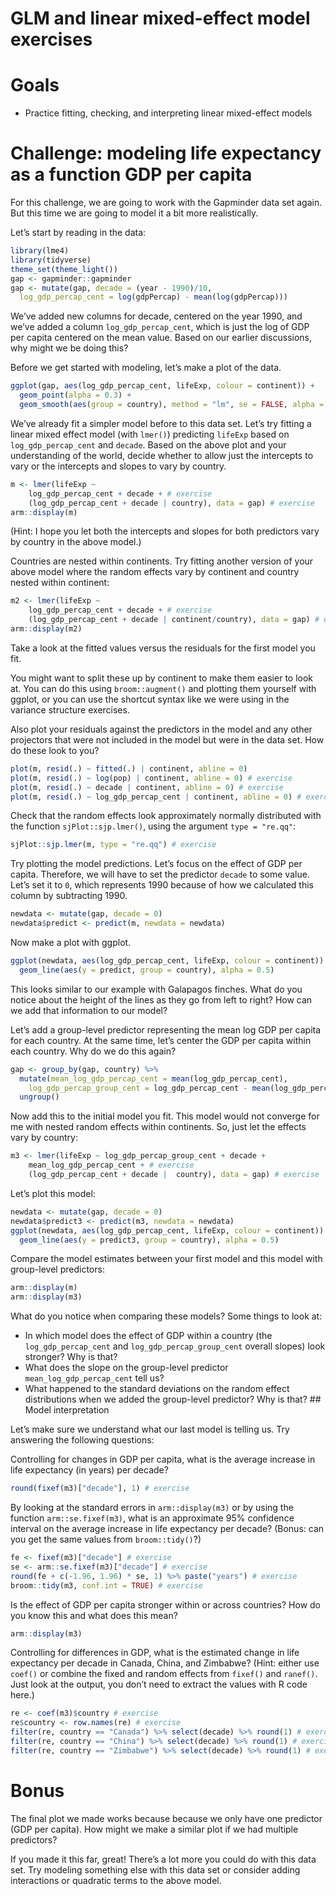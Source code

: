 # GLM and linear mixed-effect model exercises 

# Goals

- Practice fitting, checking, and interpreting linear mixed-effect models 

# Challenge: modeling life expectancy as a function GDP per capita

For this challenge, we are going to work with the Gapminder data set again. But this time we are going to model it a bit more realistically. 

Let's start by reading in the data:

```r
library(lme4)
library(tidyverse)
theme_set(theme_light())
gap <- gapminder::gapminder
gap <- mutate(gap, decade = (year - 1990)/10,
  log_gdp_percap_cent = log(gdpPercap) - mean(log(gdpPercap)))
```

We've added new columns for decade, centered on the year 1990, and we've added a column `log_gdp_percap_cent`, which is just the log of GDP per capita centered on the mean value. Based on our earlier discussions, why might we be doing this? 

Before we get started with modeling, let's make a plot of the data.

```r
ggplot(gap, aes(log_gdp_percap_cent, lifeExp, colour = continent)) + 
  geom_point(alpha = 0.3) +
  geom_smooth(aes(group = country), method = "lm", se = FALSE, alpha = 0.5, lwd = 0.5)
```

We've already fit a simpler model before to this data set. Let's try fitting a linear mixed effect model (with `lmer()`) predicting `lifeExp` based on `log_gdp_percap_cent` and `decade`. Based on the above plot and your understanding of the world, decide whether to allow just the intercepts to vary or the intercepts and slopes to vary by country.

```r
m <- lmer(lifeExp ~
    log_gdp_percap_cent + decade + # exercise
    (log_gdp_percap_cent + decade | country), data = gap) # exercise
arm::display(m)
```

(Hint: I hope you let both the intercepts and slopes for both predictors vary by country in the above model.)

Countries are nested within continents. Try fitting another version of your above model where the random effects vary by continent and country nested within continent:

```r
m2 <- lmer(lifeExp ~ 
    log_gdp_percap_cent + decade + # exercise
    (log_gdp_percap_cent + decade | continent/country), data = gap) # exercise
arm::display(m2)
```

Take a look at the fitted values versus the residuals for the first model you fit. 

You might want to split these up by continent to make them easier to look at. You can do this using `broom::augment()` and plotting them yourself with ggplot, or you can use the shortcut syntax like we were using in the variance structure exercises. 

Also plot your residuals against the predictors in the model and any other projectors that were not included in the model but were in the data set. How do these look to you? 

```r
plot(m, resid(.) ~ fitted(.) | continent, abline = 0)
plot(m, resid(.) ~ log(pop) | continent, abline = 0) # exercise
plot(m, resid(.) ~ decade | continent, abline = 0) # exercise
plot(m, resid(.) ~ log_gdp_percap_cent | continent, abline = 0) # exercise
```

Check that the random effects look approximately normally distributed with the function `sjPlot::sjp.lmer()`, using the argument `type = "re.qq"`:

```r
sjPlot::sjp.lmer(m, type = "re.qq") # exercise
```

Try plotting the model predictions. Let's focus on the effect of GDP per capita. Therefore, we will have to set the predictor `decade` to some value. Let's set it to `0`, which represents 1990 because of how we calculated this column by  subtracting 1990.

```r
newdata <- mutate(gap, decade = 0)
newdata$predict <- predict(m, newdata = newdata)
```

Now make a plot with ggplot.

```r
ggplot(newdata, aes(log_gdp_percap_cent, lifeExp, colour = continent)) + 
  geom_line(aes(y = predict, group = country), alpha = 0.5)
```

This looks similar to our example with Galapagos finches. What do you notice about the height of the lines as they go from left to right? How can we add that information to our model?

Let's add a group-level predictor representing the mean log GDP per capita for each country. At the same time, let's center the GDP per capita within each country. Why do we do this again?

```r
gap <- group_by(gap, country) %>% 
  mutate(mean_log_gdp_percap_cent = mean(log_gdp_percap_cent), 
    log_gdp_percap_group_cent = log_gdp_percap_cent - mean(log_gdp_percap_cent)) %>%
  ungroup()
```

Now add this to the initial model you fit. This model would not converge for me with nested random effects within continents. So, just let the effects vary by country:

```r
m3 <- lmer(lifeExp ~ log_gdp_percap_group_cent + decade + 
    mean_log_gdp_percap_cent + # exercise
    (log_gdp_percap_cent + decade |  country), data = gap) # exercise
```

Let's plot this model:

```r
newdata <- mutate(gap, decade = 0)
newdata$predict3 <- predict(m3, newdata = newdata)
ggplot(newdata, aes(log_gdp_percap_cent, lifeExp, colour = continent)) + 
  geom_line(aes(y = predict3, group = country), alpha = 0.5)
```

Compare the model estimates between your first model and this model with group-level predictors:

```r
arm::display(m)
arm::display(m3)
```

What do you notice when comparing these models? Some things to look at:

- In which model does the effect of GDP within a country (the `log_gdp_percap_cent` and `log_gdp_percap_group_cent` overall slopes) look stronger? Why is that? 
- What does the slope on the group-level predictor `mean_log_gdp_percap_cent` tell us?
- What happened to the standard deviations on the random effect distributions when we added the group-level predictor? Why is that? 
## Model interpretation 

Let's make sure we understand what our last model is telling us. Try answering the following questions:

Controlling for changes in GDP per capita, what is the average increase in life expectancy (in years) per decade?

```r
round(fixef(m3)["decade"], 1) # exercise
```

By looking at the standard errors in `arm::display(m3)` or by using the function `arm::se.fixef(m3)`, what is an approximate 95% confidence interval on the average increase in life expectancy per decade? (Bonus: can you get the same values from `broom::tidy()`?)

```r
fe <- fixef(m3)["decade"] # exercise
se <- arm::se.fixef(m3)["decade"] # exercise
round(fe + c(-1.96, 1.96) * se, 1) %>% paste("years") # exercise
broom::tidy(m3, conf.int = TRUE) # exercise
```

Is the effect of GDP per capita stronger within or across countries? How do you know this and what does this mean?

```r
arm::display(m3)
```

Controlling for differences in GDP, what is the estimated change in life expectancy per decade in Canada, China, and Zimbabwe? (Hint: either use `coef()` or combine the fixed and random effects from `fixef()` and `ranef()`. Just look at the output, you don't need to extract the values with R code here.)

```r
re <- coef(m3)$country # exercise
re$country <- row.names(re) # exercise
filter(re, country == "Canada") %>% select(decade) %>% round(1) # exercise
filter(re, country == "China") %>% select(decade) %>% round(1) # exercise
filter(re, country == "Zimbabwe") %>% select(decade) %>% round(1) # exercise
```

# Bonus

The final plot we made works because because we only have one predictor (GDP per capita). How might we make a similar plot if we had multiple predictors?

If you made it this far, great! There's a lot more you could do with this data set. Try modeling something else with this data set or consider adding interactions or quadratic terms to the above model.
